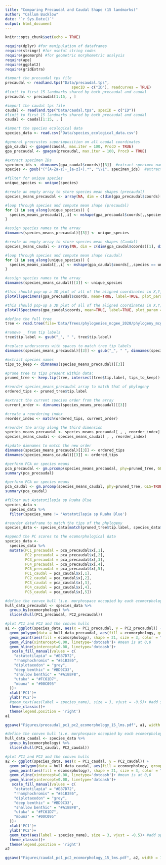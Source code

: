 ---
title: "Comparing Precaudal and Caudal Shape (15 landmarks)"
author: "Callum Bucklow"
date: "`r Sys.Date()`"
output: html_document
---

```{r setup, include=FALSE}
knitr::opts_chunk$set(echo = TRUE)
```

```{r Libraries}
require(dplyr) #for manipulation of dataframes
require(stringr) #for useful string codes
require(geomorph) #for geometric morphometric analysis
require(ape)
require(ggplot2)
require(gridExtra)
```

```{r Import Data}

#import the precaudal tps file
precaudal <- readland.tps("Data/precaudal.tps",
                              specID = c("ID"), readcurves = TRUE)
#limit to first 15 landmarks shared by both precaudal and caudal
precaudal <- precaudal[1:15, , ]

#import the caudal tps file
caudal <- readland.tps("Data/caudal.tps", specID = c("ID"))
#limit to first 15 landmarks shared by both precaudal and caudal
caudal <- caudal[1:15, , ]

#import the species ecological data
species_data <- read.csv('Data/species_ecological_data.csv')
```

```{r Procrustes Superimposition on Precaudal and Caudal Vertebrae}

#general procrustes superimposition on all caudal coordinates
gpa_caudal <- gpagen(caudal, max.iter = 100, ProcD = TRUE)
gpa_precaudal <- gpagen(precaudal, max.iter = 100, ProcD = TRUE)
```

```{r Extract Specimen IDs and Species Names}
#extract specimen IDs
specimen_ids <- dimnames(gpa_caudal$coords)[[3]]  #extract specimen names
species <- gsub("(^[A-Za-z]+_[a-z]+).*", "\\1", specimen_ids)  #extract Genus_species

#filter for unique species
unique_species <- unique(species)
```

```{r Create Mean Data Arrays for Precaudal Vertebrae}
#create an empty array to store species mean shapes (precaudal)
species_means_precaudal <- array(NA, dim = c(dim(gpa_precaudal$coords)[1], dim(gpa_precaudal$coords)[2], length(unique_species)))

#loop through species and compute mean shape (precaudal)
for (i in seq_along(unique_species)) {
  species_means_precaudal[,,i] <- mshape(gpa_precaudal$coords[,,species == unique_species[i]]) #mshape is a function in geomorph that estimates mean shape for a set of ALIGNED specimens.
}

#assign species names to the array
dimnames(species_means_precaudal)[[3]] <- unique_species
```

```{r Create Mean Data Arrays for Caudal Vertebrae}

#create an empty array to store species mean shapes (Caudal)
species_means_caudal <- array(NA, dim = c(dim(gpa_caudal$coords)[1], dim(gpa_caudal$coords)[2], length(unique_species)))

#loop through species and compute mean shape (caudal)
for (i in seq_along(unique_species)) {
  species_means_caudal[,,i] <- mshape(gpa_caudal$coords[,,species == unique_species[i]]) #mshape is a function in geomorph that estimates mean shape for a set of ALIGNED specimens.
}

#assign species names to the array
dimnames(species_means_caudal)[[3]] <- unique_species
```

```{r Plot all Aligned Preaudal Landmarks}
#this should pop-up a 3D plot of all of the aligned coordinates in X,Y,Z space
plotAllSpecimens(gpa_precaudal$coords, mean=TRUE, label=TRUE, plot_param = list(mean.col='red', txt.cex=2.00, txt.adj=5.00, txt.col='red'))
```

```{r Plot all Aligned Caudal Landmarks}
#this should pop-up a 3D plot of all of the aligned coordinates in X,Y,Z space
plotAllSpecimens(gpa_caudal$coords, mean=TRUE, label=TRUE, plot_param = list(mean.col='red', txt.cex=2.00, txt.adj=5.00, txt.col='red'))
```

```{r Prune Tree and Reorder Data}

#define the full tree
tree <- read.tree(file='Data/Trees/phylogenies_mcgee_2020/phylogeny_mcgee_2020.tre')

#remove _ from tip labels
tree$tip.label <- gsub("_", " ", tree$tip.label)

#replace underscores with spaces to match tree tip labels 
dimnames(species_means_precaudal)[[3]] <- gsub("_", " ", dimnames(species_means_precaudal)[[3]])

#extract species names
tips_to_keep <- dimnames(species_means_precaudal)[[3]]

#prune tree to tips present within data:
pruned_tree <- keep.tip(tree, intersect(tree$tip.label, tips_to_keep))

#reorder species_means_precaudal array to match that of phylogeny
ordered_tips <- pruned_tree$tip.label

#extract the current species order from the array
current_order <- dimnames(species_means_precaudal)[[3]]

#create a reordering index
reorder_index <- match(ordered_tips, current_order)

#reorder the array along the third dimension
species_means_precaudal <- species_means_precaudal[ , , reorder_index]
species_means_caudal <- species_means_caudal[ , , reorder_index]

#ipdate dimnames to match the new order
dimnames(species_means_precaudal)[[3]] <- ordered_tips
dimnames(species_means_caudal)[[3]] <- ordered_tips
```

```{r Phylogenetic PCA of Mean Aligned Coordinates (Preaudal)}

#perform PCA on species means 
pca_precaudal <- gm.prcomp(species_means_precaudal, phy=pruned_tree, GLS=TRUE) #Revel 2009
summary(pca_precaudal)
```

```{r Phylogenetic PCA of Mean Aligned Coordinates (Caudal)}

#perform PCA on species means 
pca_caudal <- gm.prcomp(species_means_caudal, phy=pruned_tree, GLS=TRUE) #Revel 2009
summary(pca_caudal)
```

```{r Assemble PC Score Dataframe}

#filter out Astatotilapia sp Ruaha Blue
species_data <-
  species_data %>%
  filter(species_name != 'Astatotilapia sp Ruaha Blue')

#reorder dataframe to match the tips of the phylogeny
species_data <- species_data[match(pruned_tree$tip.label, species_data$species_name), ]

#append the PC scores to the ecomorphological data
species_data <- 
  species_data %>%
  mutate(PC1_precaudal = pca_precaudal$x[,1],
         PC2_precaudal = pca_precaudal$x[,2],
         PC3_precaudal = pca_precaudal$x[,3],
         PC4_precaudal = pca_precaudal$x[,4],
         PC5_precaudal = pca_precaudal$x[,5],
         PC1_caudal = pca_caudal$x[,1],
         PC2_caudal = pca_caudal$x[,2],
         PC3_caudal = pca_caudal$x[,3],
         PC4_caudal = pca_caudal$x[,4],
         PC5_caudal = pca_caudal$x[,5])
```

```{r Plot PC1 and PC2 According to Ecomorphology (Precaudal)}

#define the convex hull (i.e. morphospace occupied by each ecomorpholoy)
hull_data_precaudal <- species_data %>%
  group_by(ecomorphology) %>%
  slice(chull(PC1_precaudal, PC2_precaudal))

#plot PC1 and PC2 and the convex hulls
a1 <- ggplot(species_data, aes(x = PC1_precaudal, y = PC2_precaudal)) +
  geom_polygon(data = hull_data_precaudal, aes(fill = ecomorphology, group = ecomorphology), alpha = 0.3)+ 
  geom_point(aes(fill = ecomorphology), shape = 21, size = 3, color = "black")+
  geom_vline(xintercept=0.00, linetype='dotdash')+ #mean is at 0,0
  geom_hline(yintercept=0.00, linetype='dotdash')+
   scale_fill_manual(values = c(
    "astatotilapia" = "#E87D72",
    "rhamphochromis" = "#51B3E6",
    "diplotaxodon" = "grey",
    "deep benthic" = "#BD9C33",
    "shallow benthic" = "#A18BF8",
    "utaka" = "#FC61D7",
    "mbuna" = "#00C095"
  ))+
  xlab('PC1')+
  ylab('PC2')+
  #geom_text(aes(label = species_name), size = 3, vjust = -0.5)+ #add species names
  theme_classic()+
  theme(legend.position = 'right')
a1

ggsave("Figures/precaudal_pc1_pc2_ecomorphology_15_lms.pdf", a1, width = 15, height = 10, units = "cm")
```

```{r Plot PC1 and PC2 According to Ecomorphology (Caudal)}

#define the convex hull (i.e. morphospace occupied by each ecomorpholoy)
hull_data_caudal <- species_data %>%
  group_by(ecomorphology) %>%
  slice(chull(PC1_caudal, PC2_caudal))

#plot PC1 and PC2 and the convex hulls
a2 <- ggplot(species_data, aes(x = PC1_caudal, y = PC2_caudal)) +
  geom_polygon(data = hull_data_caudal, aes(fill = ecomorphology, group = ecomorphology), alpha = 0.3)+ 
  geom_point(aes(fill = ecomorphology), shape = 21, size = 3, color = "black")+
  geom_vline(xintercept=0.00, linetype='dotdash')+ #mean is at 0,0
  geom_hline(yintercept=0.00, linetype='dotdash')+
   scale_fill_manual(values = c(
    "astatotilapia" = "#E87D72",
    "rhamphochromis" = "#51B3E6",
    "diplotaxodon" = "grey",
    "deep benthic" = "#BD9C33",
    "shallow benthic" = "#A18BF8",
    "utaka" = "#FC61D7",
    "mbuna" = "#00C095"
  ))+
  xlab('PC1')+
  ylab('PC2')+
  geom_text(aes(label = species_name), size = 3, vjust = -0.5)+ #add species names
  theme_classic()+
  theme(legend.position = 'right')
a2

ggsave("Figures/caudal_pc1_pc2_ecomorphology_15_lms.pdf", a2, width = 15, height = 10, units = "cm")
```





